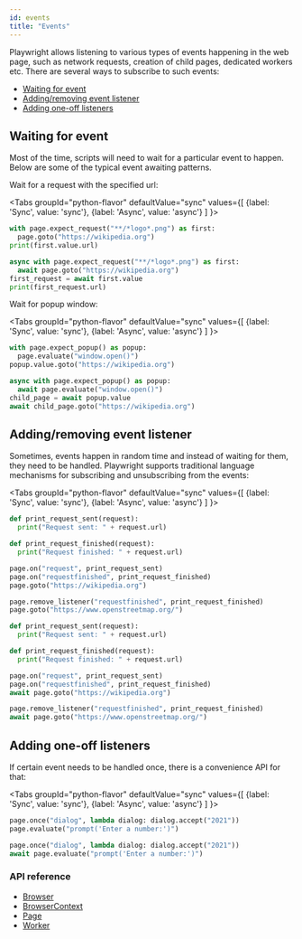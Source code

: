 ```yaml
---
id: events
title: "Events"
---
```


Playwright allows listening to various types of events happening in the web page, such as network requests, creation of child pages, dedicated workers etc. There are several ways to subscribe to such events:

- [Waiting for event](#waiting-for-event)
- [Adding/removing event listener](#addingremoving-event-listener)
- [Adding one-off listeners](#adding-one-off-listeners)

## Waiting for event

Most of the time, scripts will need to wait for a particular event to happen. Below are some of the typical event awaiting patterns.

Wait for a request with the specified url:

<Tabs
  groupId="python-flavor"
  defaultValue="sync"
  values={[
    {label: 'Sync', value: 'sync'},
    {label: 'Async', value: 'async'}
  ]
}>
<TabItem value="sync">

```py
with page.expect_request("**/*logo*.png") as first:
  page.goto("https://wikipedia.org")
print(first.value.url)
```

</TabItem>
<TabItem value="async">

```py
async with page.expect_request("**/*logo*.png") as first:
  await page.goto("https://wikipedia.org")
first_request = await first.value
print(first_request.url)
```

</TabItem>
</Tabs>

Wait for popup window:

<Tabs
  groupId="python-flavor"
  defaultValue="sync"
  values={[
    {label: 'Sync', value: 'sync'},
    {label: 'Async', value: 'async'}
  ]
}>
<TabItem value="sync">

```py
with page.expect_popup() as popup:
  page.evaluate("window.open()")
popup.value.goto("https://wikipedia.org")
```

</TabItem>
<TabItem value="async">

```py
async with page.expect_popup() as popup:
  await page.evaluate("window.open()")
child_page = await popup.value
await child_page.goto("https://wikipedia.org")
```

</TabItem>
</Tabs>

## Adding/removing event listener

Sometimes, events happen in random time and instead of waiting for them, they need to be handled. Playwright supports traditional language mechanisms for subscribing and unsubscribing from the events:

<Tabs
  groupId="python-flavor"
  defaultValue="sync"
  values={[
    {label: 'Sync', value: 'sync'},
    {label: 'Async', value: 'async'}
  ]
}>
<TabItem value="sync">

```py
def print_request_sent(request):
  print("Request sent: " + request.url)

def print_request_finished(request):
  print("Request finished: " + request.url)

page.on("request", print_request_sent)
page.on("requestfinished", print_request_finished)
page.goto("https://wikipedia.org")

page.remove_listener("requestfinished", print_request_finished)
page.goto("https://www.openstreetmap.org/")
```

</TabItem>
<TabItem value="async">

```py
def print_request_sent(request):
  print("Request sent: " + request.url)

def print_request_finished(request):
  print("Request finished: " + request.url)

page.on("request", print_request_sent)
page.on("requestfinished", print_request_finished)
await page.goto("https://wikipedia.org")

page.remove_listener("requestfinished", print_request_finished)
await page.goto("https://www.openstreetmap.org/")
```

</TabItem>
</Tabs>

## Adding one-off listeners

If certain event needs to be handled once, there is a convenience API for that:

<Tabs
  groupId="python-flavor"
  defaultValue="sync"
  values={[
    {label: 'Sync', value: 'sync'},
    {label: 'Async', value: 'async'}
  ]
}>
<TabItem value="sync">

```py
page.once("dialog", lambda dialog: dialog.accept("2021"))
page.evaluate("prompt('Enter a number:')")
```

</TabItem>
<TabItem value="async">

```py
page.once("dialog", lambda dialog: dialog.accept("2021"))
await page.evaluate("prompt('Enter a number:')")
```

</TabItem>
</Tabs>

### API reference
- [Browser]
- [BrowserContext]
- [Page]
- [Worker]

[Accessibility]: ./api/class-accessibility.mdx "Accessibility"
[Browser]: ./api/class-browser.mdx "Browser"
[BrowserContext]: ./api/class-browsercontext.mdx "BrowserContext"
[BrowserType]: ./api/class-browsertype.mdx "BrowserType"
[CDPSession]: ./api/class-cdpsession.mdx "CDPSession"
[ConsoleMessage]: ./api/class-consolemessage.mdx "ConsoleMessage"
[Dialog]: ./api/class-dialog.mdx "Dialog"
[Download]: ./api/class-download.mdx "Download"
[ElementHandle]: ./api/class-elementhandle.mdx "ElementHandle"
[Error]: ./api/class-error.mdx "Error"
[FileChooser]: ./api/class-filechooser.mdx "FileChooser"
[Frame]: ./api/class-frame.mdx "Frame"
[JSHandle]: ./api/class-jshandle.mdx "JSHandle"
[Keyboard]: ./api/class-keyboard.mdx "Keyboard"
[Locator]: ./api/class-locator.mdx "Locator"
[Mouse]: ./api/class-mouse.mdx "Mouse"
[Page]: ./api/class-page.mdx "Page"
[Playwright]: ./api/class-playwright.mdx "Playwright"
[Request]: ./api/class-request.mdx "Request"
[Response]: ./api/class-response.mdx "Response"
[Route]: ./api/class-route.mdx "Route"
[Selectors]: ./api/class-selectors.mdx "Selectors"
[TimeoutError]: ./api/class-timeouterror.mdx "TimeoutError"
[Touchscreen]: ./api/class-touchscreen.mdx "Touchscreen"
[Tracing]: ./api/class-tracing.mdx "Tracing"
[Video]: ./api/class-video.mdx "Video"
[WebSocket]: ./api/class-websocket.mdx "WebSocket"
[Worker]: ./api/class-worker.mdx "Worker"
[Element]: https://developer.mozilla.org/en-US/docs/Web/API/element "Element"
[EvaluationArgument]: ./core-concepts.mdx#evaluation-argument "EvaluationArgument"
[Promise]: https://developer.mozilla.org/en-US/docs/Web/JavaScript/Reference/Global_Objects/Promise "Promise"
[iterator]: https://developer.mozilla.org/en-US/docs/Web/JavaScript/Reference/Iteration_protocols "Iterator"
[origin]: https://developer.mozilla.org/en-US/docs/Glossary/Origin "Origin"
[selector]: https://developer.mozilla.org/en-US/docs/Web/CSS/CSS_Selectors "selector"
[Serializable]: https://developer.mozilla.org/en-US/docs/Web/JavaScript/Reference/Global_Objects/JSON/stringify#Description "Serializable"
[UIEvent.detail]: https://developer.mozilla.org/en-US/docs/Web/API/UIEvent/detail "UIEvent.detail"
[UnixTime]: https://en.wikipedia.org/wiki/Unix_time "Unix Time"
[xpath]: https://developer.mozilla.org/en-US/docs/Web/XPath "xpath"

[Any]: https://docs.python.org/3/library/typing.html#typing.Any "Any"
[bool]: https://docs.python.org/3/library/stdtypes.html "bool"
[bytes]: https://docs.python.org/3/library/stdtypes.html#bytes "bytes"
[Callable]: https://docs.python.org/3/library/typing.html#typing.Callable "Callable"
[EventContextManager]: https://docs.python.org/3/reference/datamodel.html#context-managers "Event context manager"
[EventEmitter]: https://pyee.readthedocs.io/en/latest/#pyee.BaseEventEmitter "EventEmitter"
[Exception]: https://docs.python.org/3/library/exceptions.html#Exception "Exception"
[Dict]: https://docs.python.org/3/library/typing.html#typing.Dict "Dict"
[float]: https://docs.python.org/3/library/stdtypes.html#numeric-types-int-float-complex "float"
[int]: https://docs.python.org/3/library/stdtypes.html#numeric-types-int-float-complex "int"
[List]: https://docs.python.org/3/library/typing.html#typing.List "List"
[NoneType]: https://docs.python.org/3/library/constants.html#None "None"
[Pattern]: https://docs.python.org/3/library/re.html "Pattern"
[URL]: https://en.wikipedia.org/wiki/URL "URL"
[pathlib.Path]: https://realpython.com/python-pathlib/ "pathlib.Path"
[str]: https://docs.python.org/3/library/stdtypes.html#text-sequence-type-str "str"
[Union]: https://docs.python.org/3/library/typing.html#typing.Union "Union"

[all available image tags]: https://mcr.microsoft.com/v2/playwright/tags/list "all available image tags"
[Docker Hub]: https://hub.docker.com/_/microsoft-playwright "Docker Hub"
[Dockerfile.focal]: https://github.com/microsoft/playwright/blob/master/utils/docker/Dockerfile.focal "Dockerfile.focal"

[installation-managing-browser-binaries]: ./installation.mdx#managing-browser-binaries "Installation: Manage browser binaries"
